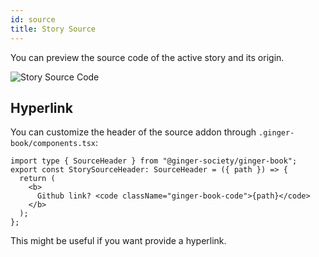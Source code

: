 ```yaml
---
id: source
title: Story Source
---
```



You can preview the source code of the active story and its origin.


![Story Source Code](./img/story-source.png)


## Hyperlink

You can customize the header of the source addon through `.ginger-book/components.tsx`:

```tsx title=".ginger-book/components.tsx"
import type { SourceHeader } from "@ginger-society/ginger-book";
export const StorySourceHeader: SourceHeader = ({ path }) => {
  return (
    <b>
      Github link? <code className="ginger-book-code">{path}</code>
    </b>
  );
};
```

This might be useful if you want provide a hyperlink.
